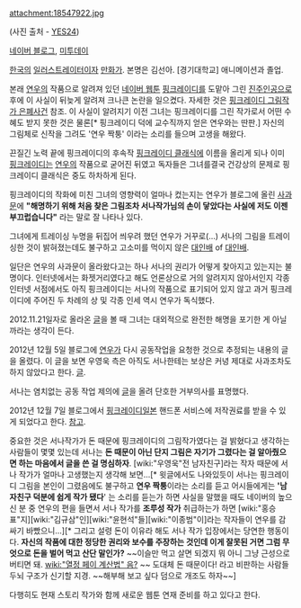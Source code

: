 attachment:18547922.jpg

(사진 출처 - [[YES24]])

[http://east0313.blog.me/ 네이버 블로그], [http://me2day.net/east0313 미투데이]

[[한국]]의 [[일러스트레이터]]이자 [[만화가]]. 본명은 김선아. [경기대학교] 애니메이션과 졸업.

본래 [[연우]]의 작품으로 알려져 있던 [[네이버 웹툰]] [[핑크레이디]]를 도맡아 그린 [[진주인공]]으로 후에 이 사실이 뒤늦게 알려져 크나큰 논란을 일으켰다. 자세한 것은 [[핑크레이디 그림작가 은폐사건]] 참조. 이 사실이 알려지기 이전 그녀는 핑크레이디를 그린 작가로서 어떤 수혜도 받지 못한 것은 물론[* 핑크레이디 덕에 교수직까지 얻은 연우와는 딴판.] 자신의 그림체로 신작을 그려도 '연우 짝퉁' 이라는 소리를 들으며 고생을 해왔다.

끈질긴 노력 끝에 핑크레이디의 후속작 [[핑크레이디 클래식]]에 이름을 올리게 되나 이미 [[핑크레이디]]는 [[연우]]의 작품으로 굳어진 뒤였고 독자들은 그녀를결국 건강상의 문제로 핑크레이디 클래식은 중도 하차하게 된다.

핑크레이디의 작화에 미친 그녀의 영향력이 얼마나 컸는지는 연우가 블로그에 올린 [http://blog.naver.com/goodhb/140168471238 사과문]에 '''"해명하기 위해 처음 찾은 그림조차 서나작가님의 손이 닿았다는 사실에 저도 이젠 부끄럽습니다"''' 라는 말로 잘 나타나 있다. 

그녀에게 트레이싱 누명을 뒤집어 씌우려 했던 연우가 거꾸로(...) 서나의 그림을 트레이싱한 것이 밝혀졌는데도 불구하고 고소미를 먹이지 않은 [[대인배]] of [[대인배]].

일단은 연우의 사과문이 올라왔다고는 하나 서나의 권리가 어떻게 찾아지고 있는지는 불명이다. 인터넷에서는 화젯거리였다고 해도 언론상으로 거의 알려지지 않아서인지 각종 인터넷 서점에서도 아직 핑크레이디는 서나의 작품으로 표기되어 있지 않고 과거 핑크레이디에 주어진 두 차례의 상 및 각종 인세 역시 연우가 독식했다.

2012.11.21일자로 올라온 [http://east0313.blog.me/80174177845 글]을 볼 때 그녀는 대외적으로 완전한 해명을 포기한 게 아닐까라는 생각이 든다. 

2012년 12월 5일 블로그에 [[연우]]가 다시 공동작업을 요청한 것으로 추정되는 내용의 글을 올렸다. 이 글을 보면 우영욱 측은 아직도 서나한테는 보상은 커녕 제대로 사과조차도 하지 않았다고 한다. [http://east0313.blog.me/80175241755 글].

서나는 염치없는 공동 작업 제의에 [http://east0313.blog.me/80175326955 글]을 올려 단호한 거부의사를 표명했다.

2012년 12월 7일 블로그에서 [[핑크레이디]]일본 핸드폰 서비스에 저작권료를 받을 수 있게 되었다고 한다. [http://east0313.blog.me/80175412409 참고].

중요한 것은 서나작가가 돈 때문에 핑크레이디의 그림작가였다는 걸 밝혔다고 생각하는 사람들이 몇몇 있는데 서나는 '''돈 때문이 아닌 단지 그림은 자기가 그렸다는 걸 알아줬으면 하는 마음에서 글을 쓴 걸 명심하자'''. [wiki:"우영욱"전 남자친구]라는 작자 때문에 서나 작가가 얼마나 고생했는지 생각해 보면...[* 윗글에서도 나와있듯이 서나는 핑크레이디 그림을 본인이 그렸음에도 불구하고 '''연우 짝퉁'''이라는 소리를 듣고 어시들에게는 ''''남자친구 덕분에 쉽게 작가 됐다'''' 는 소리를 듣는가 하면 사실을 말했을 때도 네이버의 높으신 분 중 연우의 편을 들면서 서나 작가를 '''조루성 작가''' 취급하는가 하면 [wiki:"홍승표"지][wiki:"김규삼"인][wiki:"윤현석"들][wiki:"이종범"이]라는 작자들이 연우를 감싸기 바빴으니...][* 그리고 설령 돈이 이유라 해도 서나 작가 입장에서는 당연한 행동이다. '''자신의 작품에 대한 정당한 권리와 보수를 주장하는 것인데 이게 잘못된 거면 그럼 무엇으로 돈을 벌어 먹고 산단 말인가?''' ~~이슬만 먹고 살면 되겠지 뭐 아니 그냥 근성으로 버티면 돼. [[wiki:"열정 페이 계산법" 음?]] ~~ 도대체 돈 때문이다! 라고 비판하는 사람들 두뇌 구조가 신기할 지경. ~~해부해 보고 싶다 덤으로 개조도 하자~~]

다행히도 현재 스토리 작가와 함께 새로운 웹툰 연재 준비를 하고 있다고 한다.
